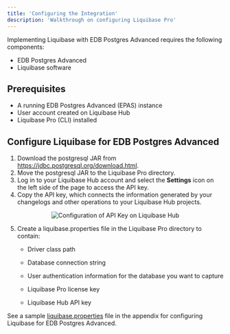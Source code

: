 ```yaml
---
title: 'Configuring the Integration'
description: 'Walkthrough on configuring Liquibase Pro'
---
```


Implementing Liquibase  with EDB Postgres Advanced requires the following components:

- EDB Postgres Advanced
- Liquibase software

## Prerequisites

- A running EDB Postgres Advanced (EPAS) instance
- User account created on Liquibase Hub
- Liquibase Pro (CLI) installed

## Configure Liquibase for EDB Postgres Advanced

1. Download the postgresql JAR from https://jdbc.postgresql.org/download.html.
2. Move the postgresql JAR to the Liquibase Pro directory.
3. Log in to your Liquibase Hub account and select the **Settings** icon on the left side of the page to access the API key.
4. Copy the API key, which connects the information generated by your changelogs and other operations to your Liquibase Hub projects.

<p align="center">
  <img  alt="Configuration of API Key on Liquibase Hub" src="Images/ConfigurationPrerequisites1.png">
</p>


5. Create a liquibase.properties file in the Liquibase Pro directory to contain:

   - Driver class path

   - Database connection string

   - User authentication information for the database you want to capture

   - Liquibase Pro license key

   - Liquibase Hub API key

See a sample [liquibase.properties](07-Appendix.mdx) file in the appendix for configuring Liquibase for EDB Postgres Advanced.
